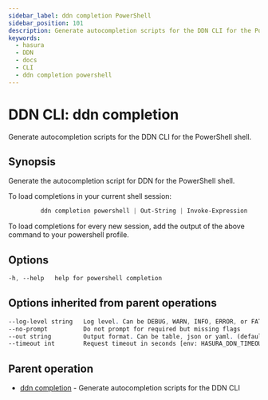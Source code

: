 ```yaml
---
sidebar_label: ddn completion PowerShell
sidebar_position: 101
description: Generate autocompletion scripts for the DDN CLI for the PowerShell shell.
keywords:
  - hasura
  - DDN
  - docs
  - CLI
  - ddn completion powershell
---
```


# DDN CLI: ddn completion

Generate autocompletion scripts for the DDN CLI for the PowerShell shell.

## Synopsis

Generate the autocompletion script for DDN for the PowerShell shell.

To load completions in your current shell session:

```sass
         ddn completion powershell | Out-String | Invoke-Expression
```

To load completions for every new session, add the output of the above command to your powershell profile.

## Options

```sass
-h, --help   help for powershell completion
```

## Options inherited from parent operations

```sass
--log-level string   Log level. Can be DEBUG, WARN, INFO, ERROR, or FATAL. (default "INFO")
--no-prompt          Do not prompt for required but missing flags
--out string         Output format. Can be table, json or yaml. (default "table")
--timeout int        Request timeout in seconds [env: HASURA_DDN_TIMEOUT] (default 100)
```

## Parent operation

- [ddn completion](/cli/commands/ddn_completion) - Generate autocompletion scripts for the DDN CLI
